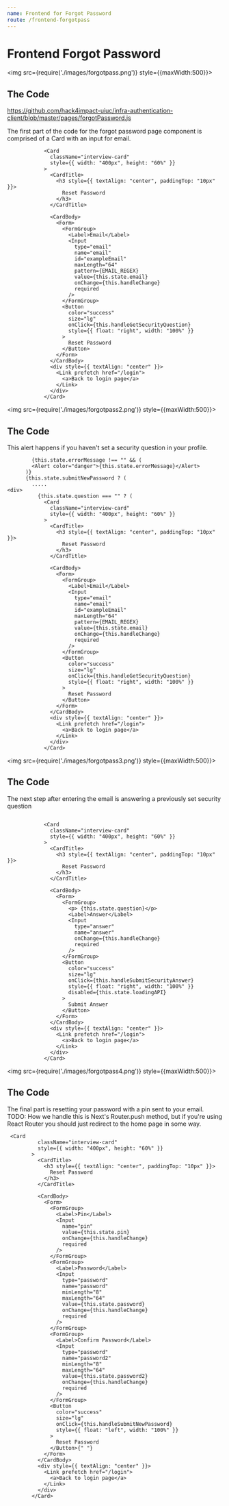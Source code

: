 ```yaml
---
name: Frontend for Forgot Password
route: /frontend-forgotpass
---
```



# Frontend Forgot Password


<img src={require('./images/forgotpass.png')} style={{maxWidth:500}}></img>

## The Code
https://github.com/hack4impact-uiuc/infra-authentication-client/blob/master/pages/forgotPassword.js

The first part of the code for the forgot password page component is comprised of a Card with an input for email.


```
            <Card
              className="interview-card"
              style={{ width: "400px", height: "60%" }}
            >
              <CardTitle>
                <h3 style={{ textAlign: "center", paddingTop: "10px" }}>
                  Reset Password
                </h3>
              </CardTitle>

              <CardBody>
                <Form>
                  <FormGroup>
                    <Label>Email</Label>
                    <Input
                      type="email"
                      name="email"
                      id="exampleEmail"
                      maxLength="64"
                      pattern={EMAIL_REGEX}
                      value={this.state.email}
                      onChange={this.handleChange}
                      required
                    />
                  </FormGroup>
                  <Button
                    color="success"
                    size="lg"
                    onClick={this.handleGetSecurityQuestion}
                    style={{ float: "right", width: "100%" }}
                  >
                    Reset Password
                  </Button>
                </Form>
              </CardBody>
              <div style={{ textAlign: "center" }}>
                <Link prefetch href="/login">
                  <a>Back to login page</a>
                </Link>
              </div>
            </Card>

```

<img src={require('./images/forgotpass2.png')} style={{maxWidth:500}}></img>

## The Code
This alert happens if you haven't set a security question in your profile.

```
        {this.state.errorMessage !== "" && (
        <Alert color="danger">{this.state.errorMessage}</Alert>
      )}
      {this.state.submitNewPassword ? (
        .....
<div>
          {this.state.question === "" ? (
            <Card
              className="interview-card"
              style={{ width: "400px", height: "60%" }}
            >
              <CardTitle>
                <h3 style={{ textAlign: "center", paddingTop: "10px" }}>
                  Reset Password
                </h3>
              </CardTitle>

              <CardBody>
                <Form>
                  <FormGroup>
                    <Label>Email</Label>
                    <Input
                      type="email"
                      name="email"
                      id="exampleEmail"
                      maxLength="64"
                      pattern={EMAIL_REGEX}
                      value={this.state.email}
                      onChange={this.handleChange}
                      required
                    />
                  </FormGroup>
                  <Button
                    color="success"
                    size="lg"
                    onClick={this.handleGetSecurityQuestion}
                    style={{ float: "right", width: "100%" }}
                  >
                    Reset Password
                  </Button>
                </Form>
              </CardBody>
              <div style={{ textAlign: "center" }}>
                <Link prefetch href="/login">
                  <a>Back to login page</a>
                </Link>
              </div>
            </Card>
```

<img src={require('./images/forgotpass3.png')} style={{maxWidth:500}}></img>

## The Code
The next step after entering the email is answering a previously set security question

```

            <Card
              className="interview-card"
              style={{ width: "400px", height: "60%" }}
            >
              <CardTitle>
                <h3 style={{ textAlign: "center", paddingTop: "10px" }}>
                  Reset Password
                </h3>
              </CardTitle>

              <CardBody>
                <Form>
                  <FormGroup>
                    <p> {this.state.question}</p>
                    <Label>Answer</Label>
                    <Input
                      type="answer"
                      name="answer"
                      onChange={this.handleChange}
                      required
                    />
                  </FormGroup>
                  <Button
                    color="success"
                    size="lg"
                    onClick={this.handleSubmitSecurityAnswer}
                    style={{ float: "right", width: "100%" }}
                    disabled={this.state.loadingAPI}
                  >
                    Submit Answer
                  </Button>
                </Form>
              </CardBody>
              <div style={{ textAlign: "center" }}>
                <Link prefetch href="/login">
                  <a>Back to login page</a>
                </Link>
              </div>
            </Card>

```


<img src={require('./images/forgotpass4.png')} style={{maxWidth:500}}></img>

## The Code
The final part is resetting your password with a pin sent to your email.
TODO: How we handle this is Next's Router.push method, but if you're using React Router you should just redirect to the
home page in some way.

```
 <Card
          className="interview-card"
          style={{ width: "400px", height: "60%" }}
        >
          <CardTitle>
            <h3 style={{ textAlign: "center", paddingTop: "10px" }}>
              Reset Password
            </h3>
          </CardTitle>

          <CardBody>
            <Form>
              <FormGroup>
                <Label>Pin</Label>
                <Input
                  name="pin"
                  value={this.state.pin}
                  onChange={this.handleChange}
                  required
                />
              </FormGroup>
              <FormGroup>
                <Label>Password</Label>
                <Input
                  type="password"
                  name="password"
                  minLength="8"
                  maxLength="64"
                  value={this.state.password}
                  onChange={this.handleChange}
                  required
                />
              </FormGroup>
              <FormGroup>
                <Label>Confirm Password</Label>
                <Input
                  type="password"
                  name="password2"
                  minLength="8"
                  maxLength="64"
                  value={this.state.password2}
                  onChange={this.handleChange}
                  required
                />
              </FormGroup>
              <Button
                color="success"
                size="lg"
                onClick={this.handleSubmitNewPassword}
                style={{ float: "left", width: "100%" }}
              >
                Reset Password
              </Button>{" "}
            </Form>
          </CardBody>
          <div style={{ textAlign: "center" }}>
            <Link prefetch href="/login">
              <a>Back to login page</a>
            </Link>
          </div>
        </Card>
```